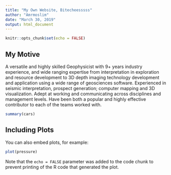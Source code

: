 ```yaml
---
title: "My Own Website, Bitecheesssss"
author: "Amrmoslim"
date: "March 30, 2019"
output: html_document
---
```


```r
knitr::opts_chunk$set(echo = FALSE)
```

## My Motive 

A versatile and highly skilled Geophysicist with 9+ years industry experience, and wide ranging expertise from interpretation in exploration and resource development to 3D depth imaging technology development and application using a wide range of geosciences software. Experienced in seismic interpretation, prospect generation; computer mapping and 3D visualization. Adept at working and communicating across disciplines and management levels. Have been both a popular and highly effective contributor to each of the teams worked with.

```r
summary(cars)
```

## Including Plots

You can also embed plots, for example:

```r
plot(pressure)
```

Note that the `echo = FALSE` parameter was added to the code chunk to prevent printing of the R code that generated the plot.
